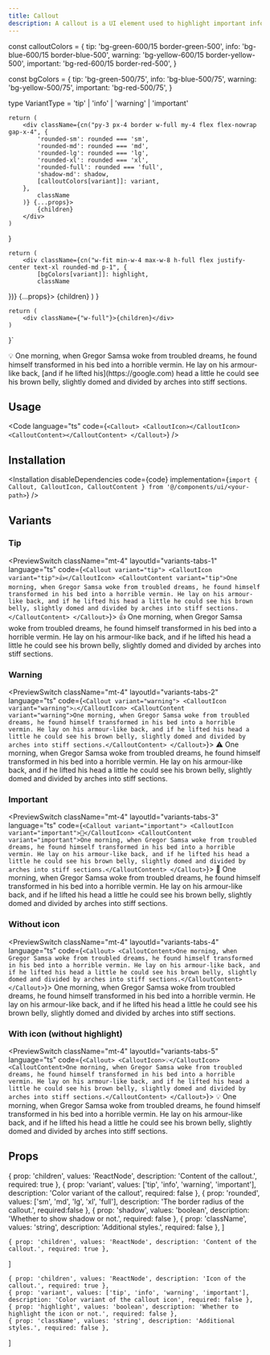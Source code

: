 ```yaml
---
title: Callout
description: A callout is a UI element used to highlight important information, warnings, or tips with distinct styling to draw user attention.
---
```



const calloutColors = {
    tip: 'bg-green-600/15 border-green-500',
    info: 'bg-blue-600/15 border-blue-500',
    warning: 'bg-yellow-600/15 border-yellow-500',
    important: 'bg-red-600/15 border-red-500',
}

const bgColors = {
    tip: 'bg-green-500/75',
    info: 'bg-blue-500/75',
    warning: 'bg-yellow-500/75',
    important: 'bg-red-500/75',
}

type VariantType = 'tip' | 'info' | 'warning' | 'important'

    return (
        <div className={cn("py-3 px-4 border w-full my-4 flex flex-nowrap gap-x-4", {
            'rounded-sm': rounded === 'sm',
            'rounded-md': rounded === 'md',
            'rounded-lg': rounded === 'lg',
            'rounded-xl': rounded === 'xl',
            'rounded-full': rounded === 'full',
            'shadow-md': shadow,
            [calloutColors[variant]]: variant,
        }, 
            className
        )} {...props}>
            {children}
        </div>
    )
}

    return (
        <div className={cn("w-fit min-w-4 max-w-8 h-full flex justify-center text-xl rounded-md p-1", {
            [bgColors[variant]]: highlight,
            className
})} {...props}>
            {children}
        </div>
    )
}

    return (
        <div className={"w-full"}>{children}</div>
    )
}`

<PreviewSwitch language="ts" code={code} layoutId="callout-preview">
    <Callout>
        <CalloutIcon highlight>💡</CalloutIcon>
        <CalloutContent>One morning, when Gregor Samsa woke from troubled dreams, he found himself transformed in his bed into a horrible vermin. He lay on his armour-like back, [and if he lifted his](https://google.com) head a little he could see his brown belly, slightly domed and divided by arches into stiff sections.</CalloutContent>
    </Callout>
</PreviewSwitch>

## Usage
<Code language="ts" code={`<Callout>
    <CalloutIcon></CalloutIcon>
    <CalloutContent></CalloutContent>
</Callout>`} />

## Installation
<Installation
    disableDependencies
    code={code}
    implementation={`import { Callout, CalloutIcon, CalloutContent } from '@/components/ui/<your-path>`} />

## Variants
### Tip
<PreviewSwitch className="mt-4" layoutId="variants-tabs-1" language="ts" code={`
<Callout variant="tip">
    <CalloutIcon variant="tip">👍</CalloutIcon>
    <CalloutContent variant="tip">One morning, when Gregor Samsa woke from troubled dreams, he found himself transformed in his bed into a horrible vermin. He lay on his armour-like back, and if he lifted his head a little he could see his brown belly, slightly domed and divided by arches into stiff sections.</CalloutContent>
</Callout>
`}>
    <Callout variant="tip">
        <CalloutIcon variant="tip">👍</CalloutIcon>
        <CalloutContent variant="tip">One morning, when Gregor Samsa woke from troubled dreams, he found himself transformed in his bed into a horrible vermin. He lay on his armour-like back, and if he lifted his head a little he could see his brown belly, slightly domed and divided by arches into stiff sections.</CalloutContent>
    </Callout>
</PreviewSwitch>

### Warning
<PreviewSwitch className="mt-4" layoutId="variants-tabs-2" language="ts" code={`
<Callout variant="warning">
    <CalloutIcon variant="warning">⚠️</CalloutIcon>
    <CalloutContent variant="warning">One morning, when Gregor Samsa woke from troubled dreams, he found himself transformed in his bed into a horrible vermin. He lay on his armour-like back, and if he lifted his head a little he could see his brown belly, slightly domed and divided by arches into stiff sections.</CalloutContent>
</Callout>
`}>
    <Callout variant="warning">
        <CalloutIcon variant="warning">⚠️</CalloutIcon>
        <CalloutContent variant="warning">One morning, when Gregor Samsa woke from troubled dreams, he found himself transformed in his bed into a horrible vermin. He lay on his armour-like back, and if he lifted his head a little he could see his brown belly, slightly domed and divided by arches into stiff sections.</CalloutContent>
    </Callout>
</PreviewSwitch>

### Important
<PreviewSwitch className="mt-4" layoutId="variants-tabs-3" language="ts" code={`
<Callout variant="important">
    <CalloutIcon variant="important">🚨</CalloutIcon>
    <CalloutContent variant="important">One morning, when Gregor Samsa woke from troubled dreams, he found himself transformed in his bed into a horrible vermin. He lay on his armour-like back, and if he lifted his head a little he could see his brown belly, slightly domed and divided by arches into stiff sections.</CalloutContent>
</Callout>
`}>
    <Callout variant="important">
        <CalloutIcon variant="important">🚨</CalloutIcon>
        <CalloutContent variant="important">One morning, when Gregor Samsa woke from troubled dreams, he found himself transformed in his bed into a horrible vermin. He lay on his armour-like back, and if he lifted his head a little he could see his brown belly, slightly domed and divided by arches into stiff sections.</CalloutContent>
    </Callout>
</PreviewSwitch>

### Without icon
<PreviewSwitch className="mt-4" layoutId="variants-tabs-4" language="ts" code={`
<Callout>
    <CalloutContent>One morning, when Gregor Samsa woke from troubled dreams, he found himself transformed in his bed into a horrible vermin. He lay on his armour-like back, and if he lifted his head a little he could see his brown belly, slightly domed and divided by arches into stiff sections.</CalloutContent>
</Callout>
`}>
    <Callout>
        <CalloutContent>One morning, when Gregor Samsa woke from troubled dreams, he found himself transformed in his bed into a horrible vermin. He lay on his armour-like back, and if he lifted his head a little he could see his brown belly, slightly domed and divided by arches into stiff sections.</CalloutContent>
    </Callout>
</PreviewSwitch>

### With icon (without highlight)
<PreviewSwitch className="mt-4" layoutId="variants-tabs-5" language="ts" code={`
<Callout>
    <CalloutIcon>💡</CalloutIcon>
    <CalloutContent>One morning, when Gregor Samsa woke from troubled dreams, he found himself transformed in his bed into a horrible vermin. He lay on his armour-like back, and if he lifted his head a little he could see his brown belly, slightly domed and divided by arches into stiff sections.</CalloutContent>
</Callout>
`}>
    <Callout>
        <CalloutIcon>💡</CalloutIcon>
        <CalloutContent>One morning, when Gregor Samsa woke from troubled dreams, he found himself transformed in his bed into a horrible vermin. He lay on his armour-like back, and if he lifted his head a little he could see his brown belly, slightly domed and divided by arches into stiff sections.</CalloutContent>
    </Callout>
</PreviewSwitch>

## Props
<div className='space-y-8'>
    { prop: 'children', values: 'ReactNode', description: 'Content of the callout.', required: true },
    { prop: 'variant', values: ['tip', 'info', 'warning', 'important'], description: 'Color variant of the callout', required: false },
    { prop: 'rounded', values: ['sm', 'md', 'lg', 'xl', 'full'], description: 'The border radius of the callout.', required:false  },
    { prop: 'shadow', values: 'boolean', description: 'Whether to show shadow or not.', required: false },
    { prop: 'className', values: 'string', description: 'Additional styles.', required: false },
]

<ReferenceTable title="<Callout>" description="Core component" required>
    <ReferanceTableHeader first="Prop" second="Values" third="Description" />
    <tbody>
        <ReferanceTableItem data={CalloutProps} />
    </tbody>
</ReferenceTable>

    { prop: 'children', values: 'ReactNode', description: 'Content of the callout.', required: true },
]

<ReferenceTable title="<CalloutContent>" required>
    <ReferanceTableHeader first="Prop" second="Values" third="Description" />
    <tbody>
        <ReferanceTableItem data={CalloutContentProps} />
    </tbody>
</ReferenceTable>

    { prop: 'children', values: 'ReactNode', description: 'Icon of the callout.', required: true },
    { prop: 'variant', values: ['tip', 'info', 'warning', 'important'], description: 'Color variant of the callout icon', required: false },
    { prop: 'highlight', values: 'boolean', description: 'Whether to highlight the icon or not.', required: false },
    { prop: 'className', values: 'string', description: 'Additional styles.', required: false },
]

<ReferenceTable title="<CalloutIcon>" description="Icon placed on the left side of component">
    <ReferanceTableHeader first="Prop" second="Values" third="Description" />
    <tbody>
        <ReferanceTableItem data={CalloutIconProps} />
    </tbody>
</ReferenceTable>
</div>
